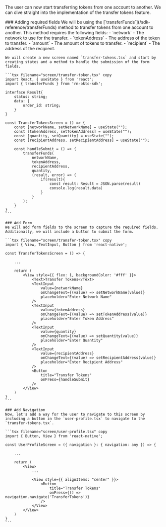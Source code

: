 
The user can now start transferring tokens from one account to another. We can dive straight into the implementation of the transfer tokens feature.

<Steps>
    ### Adding required fields
    We will be using the [`transferFunds`](/sdk-reference/transferFunds) method to transfer tokens from one account to another. This method requires the following fields:
    - `network` - The network to use for the transfer.
    - `tokenAddress` - The address of the token to transfer.
    - `amount` - The amount of tokens to transfer.
    - `recipient` - The address of the recipient.

    We will create a new screen named `transfer-tokens.tsx` and start by creating states and a method to handle the submission of the form fields.

    ```tsx filename="screen/transfer-token.tsx" copy
    import React, { useState } from 'react';
    import { transferFunds } from 'rn-okto-sdk';

    interface Result{
        status: string;
        data: {
            order_id: string;
        }
    }

    const TransferTokensScreen = () => {
        const [networkName, setNetworkName] = useState("");
        const [tokenAddress, setTokenAddress] = useState("");
        const [quantity, setQuantity] = useState("");
        const [recipientAddress, setRecipientAddress] = useState("");
    
        const handleSubmit = () => {
            transferFunds(
                networkName,
                tokenAddress,
                recipientAddress,
                quantity,
                (result, error) => {
                    if(result){
                        const result: Result = JSON.parse(result)
                        console.log(result.data)
                    }
                }
            );
        }
    }
    ```

    ### Add Form
    We will add form fields to the screen to capture the required fields. Additionally, we will include a button to submit the form.

    ```tsx filename="screen/transfer-token.tsx" copy
    import { View, TextInput, Button } from 'react-native';

    const TransferTokensScreen = () => {
        
        ...

        return (
            <View style={{ flex: 1, backgroundColor: '#fff' }}>
                <Text>Transfer Tokens</Text>
                <TextInput
                    value={networkName}
                    onChangeText={(value) => setNetworkName(value)}
                    placeholder="Enter Network Name"
                />
                <TextInput
                    value={tokenAddress}
                    onChangeText={(value) => setTokenAddress(value)}
                    placeholder="Enter Token Address"
                />
                <TextInput
                    value={quantity}
                    onChangeText={(value) => setQuantity(value)}
                    placeholder="Enter Quantity"
                />
                <TextInput
                    value={recipientAddress}
                    onChangeText={(value) => setRecipientAddress(value)}
                    placeholder="Enter Recipient Address"
                />
                <Button
                    title="Transfer Tokens"
                    onPress={handleSubmit}
                />
            </View>
        )
    }
    ```

    ### Add Navigation
    Now, let's add a way for the user to navigate to this screen by including a button in the `user-profile.tsx` to navigate to the `transfer-tokens.tsx`.

    ```tsx filename="screen/user-profile.tsx" copy
    import { Button, View } from 'react-native';

    const UserProfileScreen = ({ navigation }: { navigation: any }) => {
        
        ...
        
        return (
            <View>
                ...

                <View style={{ alignItems: "center" }}>
                    <Button
                        title="Transfer Tokens"
                        onPress={() => navigation.navigate('TransferTokens')}
                    />
                </View>
            </View>
        )
    }
    ```
</Steps>
